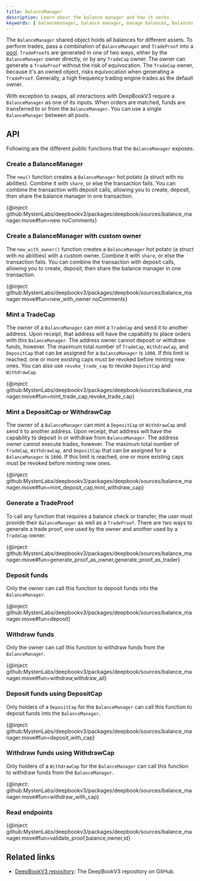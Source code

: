 ```yaml
---
title: BalanceManager
description: Learn about the balance manager and how it works.
keywords: [ balancemanager, balance manager, manage balances, balances for different assets, deepbook, deepbookv3, create balance manager, balance manager with custom owner, mint trade cap, trade cap, tradecap, DepositCap, WithdrawCap, deposit cap, withdraw cap, deposit funds, withdraw funds, generate a TradeProof, tradeproof ]
---
```


The `BalanceManager` shared object holds all balances for different assets. To perform trades, pass a combination of `BalanceManager` and `TradeProof` into a [pool](./design.mdx#pool). `TradeProof`s are generated in one of two ways, either by the `BalanceManager` owner directly, or by any `TradeCap` owner. The owner can generate a `TradeProof` without the risk of equivocation. The `TradeCap` owner, because it's an owned object, risks equivocation when generating a `TradeProof`. Generally, a high frequency trading engine trades as the default owner.

With exception to swaps, all interactions with DeepBookV3 require a `BalanceManager` as one of its inputs. When orders are matched, funds are transferred to or from the `BalanceManager`. You can use a single `BalanceManager` between all pools.

## API

Following are the different public functions that the `BalanceManager` exposes.

### Create a BalanceManager

The `new()` function creates a `BalanceManager` hot potato (a struct with no abilities). Combine it with `share`, or else the transaction fails. You can combine the transaction with deposit calls, allowing you to create, deposit, then share the balance manager in one transaction.

{@inject: github:MystenLabs/deepbookv3/packages/deepbook/sources/balance_manager.move#fun=new noComments}

### Create a BalanceManager with custom owner

The `new_with_owner()` function creates a `BalanceManager` hot potato (a struct with no abilities) with a custom owner. Combine it with `share`, or else the transaction fails. You can combine the transaction with deposit calls, allowing you to create, deposit, then share the balance manager in one transaction.

{@inject: github:MystenLabs/deepbookv3/packages/deepbook/sources/balance_manager.move#fun=new_with_owner noComments}

### Mint a TradeCap

The owner of a `BalanceManager` can mint a `TradeCap` and send it to another address. Upon receipt, that address will have the capability to place orders with this `BalanceManager`. The address owner cannot deposit or withdraw funds, however. The maximum total number of `TradeCap`, `WithdrawCap`, and `DepositCap` that can be assigned for a `BalanceManager` is `1000`. If this limit is reached, one or more existing caps must be revoked before minting new ones. You can also use `revoke_trade_cap` to revoke `DepositCap` and `WithdrawCap`.

{@inject: github:MystenLabs/deepbookv3/packages/deepbook/sources/balance_manager.move#fun=mint_trade_cap,revoke_trade_cap}

### Mint a DepositCap or WithdrawCap

The owner of a `BalanceManager` can mint a `DepositCap` or `WithdrawCap` and send it to another address. Upon receipt, that address will have the capability to deposit in or withdraw from `BalanceManager`. The address owner cannot execute trades, however. The maximum total number of `TradeCap`, `WithdrawCap`, and `DepositCap` that can be assigned for a `BalanceManager` is `1000`. If this limit is reached, one or more existing caps must be revoked before minting new ones.

{@inject: github:MystenLabs/deepbookv3/packages/deepbook/sources/balance_manager.move#fun=mint_deposit_cap,mint_withdraw_cap}

### Generate a TradeProof

To call any function that requires a balance check or transfer, the user must provide their `BalanceManager` as well as a `TradeProof`. There are two ways to generate a trade proof, one used by the owner and another used by a `TradeCap` owner.

{@inject: github:MystenLabs/deepbookv3/packages/deepbook/sources/balance_manager.move#fun=generate_proof_as_owner,generate_proof_as_trader}

### Deposit funds

Only the owner can call this function to deposit funds into the `BalanceManager`.

{@inject: github:MystenLabs/deepbookv3/packages/deepbook/sources/balance_manager.move#fun=deposit}

### Withdraw funds

Only the owner can call this function to withdraw funds from the `BalanceManager`.

{@inject: github:MystenLabs/deepbookv3/packages/deepbook/sources/balance_manager.move#fun=withdraw,withdraw_all}

### Deposit funds using DepositCap

Only holders of a `DepositCap` for the `BalanceManager` can call this function to deposit funds into the `BalanceManager`.

{@inject: github:MystenLabs/deepbookv3/packages/deepbook/sources/balance_manager.move#fun=deposit_with_cap}

### Withdraw funds using WithdrawCap

Only holders of a `WithdrawCap` for the `BalanceManager` can call this function to withdraw funds from the `BalanceManager`.

{@inject: github:MystenLabs/deepbookv3/packages/deepbook/sources/balance_manager.move#fun=withdraw_with_cap}

### Read endpoints

{@inject: github:MystenLabs/deepbookv3/packages/deepbook/sources/balance_manager.move#fun=validate_proof,balance,owner,id}

## Related links

- [DeepBookV3 repository](https://github.com/MystenLabs/deepbookv3): The DeepBookV3 repository on GitHub.
